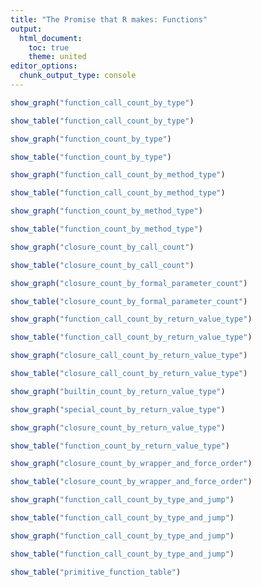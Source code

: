 ```yaml
---
title: "The Promise that R makes: Functions"
output:
  html_document:
    toc: true
    theme: united
editor_options:
  chunk_output_type: console
---
```


<style type="text/css">
.main-container {
  max-width: 1200px;
  margin-left: auto;
  margin-right: auto;
  padding-left: 15px;
  padding-right: 15px;
}

.datatables {
    height: 575px !important; 
}
</style>


```r
show_graph("function_call_count_by_type")
```

```r
show_table("function_call_count_by_type")
```

```r
show_graph("function_count_by_type")
```

```r
show_table("function_count_by_type")
```

```r
show_graph("function_call_count_by_method_type")
```

```r
show_table("function_call_count_by_method_type")
```

```r
show_graph("function_count_by_method_type")
```

```r
show_table("function_count_by_method_type")
```

```r
show_graph("closure_count_by_call_count")
```

```r
show_table("closure_count_by_call_count")
```

```r
show_graph("closure_count_by_formal_parameter_count")
```

```r
show_table("closure_count_by_formal_parameter_count")
```

```r
show_graph("function_call_count_by_return_value_type")
```

```r
show_table("function_call_count_by_return_value_type")
```

```r
show_graph("closure_call_count_by_return_value_type")
```

```r
show_table("closure_call_count_by_return_value_type")
```

```r
show_graph("builtin_count_by_return_value_type")
```

```r
show_graph("special_count_by_return_value_type")
```

```r
show_graph("closure_count_by_return_value_type")
```

```r
show_table("function_count_by_return_value_type")
```

```r
show_graph("closure_count_by_wrapper_and_force_order")
```

```r
show_table("closure_count_by_wrapper_and_force_order")
```

```r
show_graph("function_call_count_by_type_and_jump")
```

```r
show_table("function_call_count_by_type_and_jump")
```

```r
show_graph("function_call_count_by_type_and_jump")
```

```r
show_table("function_call_count_by_type_and_jump")
```

```r
show_table("primitive_function_table")
```

